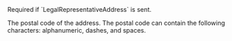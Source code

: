   

<ParamField body="PostalCode" type="string" >  
<MaxLength255Characters />     
Required if `LegalRepresentativeAddress` is sent.

The postal code of the address. The postal code can contain the following characters: alphanumeric, dashes, and spaces. 
</ParamField>